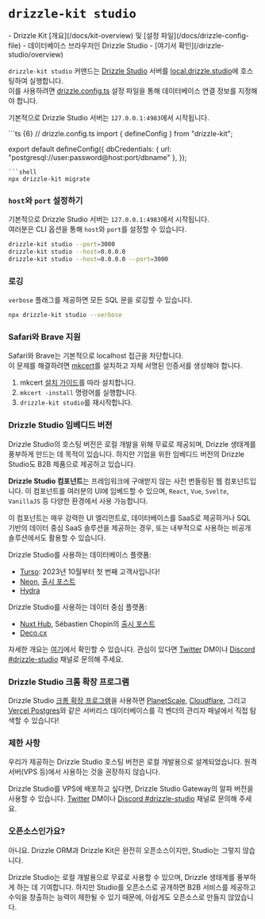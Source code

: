 
# `drizzle-kit studio`

<Prerequisites>
- Drizzle Kit [개요](/docs/kit-overview) 및 [설정 파일](/docs/drizzle-config-file)
- 데이터베이스 브라우저인 Drizzle Studio - [여기서 확인](/drizzle-studio/overview)
</Prerequisites>

`drizzle-kit studio` 커맨드는 [Drizzle Studio](/drizzle-studio/overview) 서버를 [local.drizzle.studio](https://local.drizzle.studio)에 호스팅하여 실행합니다.  
이를 사용하려면 [drizzle.config.ts](/docs/drizzle-config-file) 설정 파일을 통해 데이터베이스 연결 정보를 지정해야 합니다.

기본적으로 Drizzle Studio 서버는 `127.0.0.1:4983`에서 시작됩니다.

<Section>
```ts {6}
// drizzle.config.ts
import { defineConfig } from "drizzle-kit";

export default defineConfig({
  dbCredentials: {
    url: "postgresql://user:password@host:port/dbname"
  },
});
```
```shell
npx drizzle-kit migrate
```
</Section>


### `host`와 `port` 설정하기

기본적으로 Drizzle Studio 서버는 `127.0.0.1:4983`에서 시작됩니다.  
여러분은 CLI 옵션을 통해 `host`와 `port`를 설정할 수 있습니다.

```bash
drizzle-kit studio --port=3000
drizzle-kit studio --host=0.0.0.0
drizzle-kit studio --host=0.0.0.0 --port=3000
```


### 로깅

`verbose` 플래그를 제공하면 모든 SQL 문을 로깅할 수 있습니다.

```bash
npx drizzle-kit studio --verbose
```


### Safari와 Brave 지원

Safari와 Brave는 기본적으로 localhost 접근을 차단합니다.  
이 문제를 해결하려면 [mkcert](https://github.com/FiloSottile/mkcert)를 설치하고 자체 서명된 인증서를 생성해야 합니다.

1. mkcert [설치 가이드](https://github.com/FiloSottile/mkcert#installation)를 따라 설치합니다.
2. `mkcert -install` 명령어를 실행합니다.
3. `drizzle-kit studio`를 재시작합니다.


### Drizzle Studio 임베디드 버전

Drizzle Studio의 호스팅 버전은 로컬 개발을 위해 무료로 제공되며, Drizzle 생태계를 풍부하게 만드는 데 목적이 있습니다. 하지만 기업을 위한 임베디드 버전의 Drizzle Studio도 B2B 제품으로 제공하고 있습니다.

**Drizzle Studio 컴포넌트**는 프레임워크에 구애받지 않는 사전 번들링된 웹 컴포넌트입니다. 이 컴포넌트를 여러분의 UI에 임베드할 수 있으며, `React`, `Vue`, `Svelte`, `VanillaJS` 등 다양한 환경에서 사용 가능합니다.

이 컴포넌트는 매우 강력한 UI 엘리먼트로, 데이터베이스를 SaaS로 제공하거나 SQL 기반의 데이터 중심 SaaS 솔루션을 제공하는 경우, 또는 내부적으로 사용하는 비공개 솔루션에서도 활용할 수 있습니다.

Drizzle Studio를 사용하는 데이터베이스 플랫폼:
- [Turso](https://turso.tech/): 2023년 10월부터 첫 번째 고객사입니다!
- [Neon](https://neon.tech/), [출시 포스트](https://neon.tech/docs/changelog/2024-05-24)
- [Hydra](https://www.hydra.so/)

Drizzle Studio를 사용하는 데이터 중심 플랫폼:
- [Nuxt Hub](https://hub.nuxt.com/), Sébastien Chopin의 [출시 포스트](https://x.com/Atinux/status/1768663789832929520)
- [Deco.cx](https://deco.cx/)

자세한 개요는 [여기](https://www.npmjs.com/package/@drizzle-team/studio)에서 확인할 수 있습니다. 관심이 있다면 [Twitter](https://x.com/drizzleorm) DM이나 [Discord #drizzle-studio](https://driz.link/discord) 채널로 문의해 주세요.


### Drizzle Studio 크롬 확장 프로그램

Drizzle Studio [크롬 확장 프로그램](https://chromewebstore.google.com/detail/drizzle-studio/mjkojjodijpaneehkgmeckeljgkimnmd)을 사용하면 [PlanetScale](https://planetscale.com), [Cloudflare](https://developers.cloudflare.com/d1/), 그리고 [Vercel Postgres](https://vercel.com/docs/storage/vercel-postgres)와 같은 서버리스 데이터베이스를 각 벤더의 관리자 패널에서 직접 탐색할 수 있습니다!


### 제한 사항

우리가 제공하는 Drizzle Studio 호스팅 버전은 로컬 개발용으로 설계되었습니다. 원격 서버(VPS 등)에서 사용하는 것을 권장하지 않습니다.

Drizzle Studio를 VPS에 배포하고 싶다면, Drizzle Studio Gateway의 알파 버전을 사용할 수 있습니다. [Twitter](https://x.com/drizzleorm) DM이나 [Discord #drizzle-studio](https://driz.link/discord) 채널로 문의해 주세요.


### 오픈소스인가요?

아니요. Drizzle ORM과 Drizzle Kit은 완전히 오픈소스이지만, Studio는 그렇지 않습니다.

Drizzle Studio는 로컬 개발용으로 무료로 사용할 수 있으며, Drizzle 생태계를 풍부하게 하는 데 기여합니다. 하지만 Studio를 오픈소스로 공개하면 B2B 서비스를 제공하고 수익을 창출하는 능력이 제한될 수 있기 때문에, 아쉽게도 오픈소스로 만들지 않았습니다.


